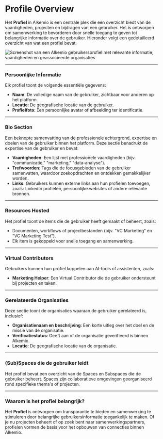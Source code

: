 # Profile Overview

Het **Profiel** in Alkemio is een centrale plek die een overzicht biedt van de vaardigheden, projecten en bijdragen van een gebruiker. Het is ontworpen om samenwerking te bevorderen door snelle toegang te geven tot belangrijke informatie over de gebruiker. Hieronder volgt een gedetailleerd overzicht van wat een profiel bevat.

![Screenshot van een Alkemio gebruikersprofiel met relevante informatie, vaardigheden en geassocieerde organisaties](/profile.png)

---

### Persoonlijke Informatie

Elk profiel toont de volgende essentiële gegevens:

- **Naam**: De volledige naam van de gebruiker, zichtbaar voor anderen op het platform.
- **Locatie**: De geografische locatie van de gebruiker.
- **Profielfoto**: Een persoonlijke avatar of afbeelding ter identificatie.

---

### Bio Section

Een beknopte samenvatting van de professionele achtergrond, expertise en doelen van de gebruiker binnen het platform.
Deze sectie benadrukt de expertise van de gebruiker en bevat:

- **Vaardigheden**: Een lijst met professionele vaardigheden (bijv. "communicatie," "marketing," "data-analyse").
- **Trefwoorden**: Tags die de focusgebieden van de gebruiker samenvatten, waardoor zoekopdrachten en ontdekken gemakkelijker worden.
- **Links**: Gebruikers kunnen externe links aan hun profielen toevoegen, zoals: LinkedIn profielen, persoonlijke websites of andere relevante bronnen.

---

### Resources Hosted

Het profiel toont de items die de gebruiker heeft gemaakt of beheert, zoals:

- Documenten, workflows of projectbestanden (bijv. "VC Marketing" en "VC Marketing Test").
- Elk item is gekoppeld voor snelle toegang en samenwerking.

---

### Virtual Contributors

Gebruikers kunnen hun profiel koppelen aan AI-tools of assistenten, zoals:

- **Marketing Helper**: Een Virtual Contributor die de gebruiker ondersteunt bij projecten en taken.

---

### Gerelateerde Organisaties

Deze sectie toont de organisaties waaraan de gebruiker gerelateerd is, inclusief:

- **Organisatienaam en beschrijving**: Een korte uitleg over het doel en de missie van de organisatie.
- **Verificatiestatus**: Geeft aan of de organisatie geverifieerd is binnen Alkemio.
- **Locatie**: De geografische locatie van de organisatie.

---

### (Sub)Spaces die de gebruiker leidt

Het profiel bevat een overzicht van de Spaces en Subspaces die de gebruiker beheert. Spaces zijn collaboratieve omgevingen georganiseerd rond specifieke thema's of projecten.

---

### Waarom is het profiel belangrijk?

Het **Profiel** is ontworpen om transparantie te bieden en samenwerking te stimuleren door belangrijke gebruikersinformatie toegankelijk te maken. Of je nu projecten beheert of op zoek bent naar samenwerkingspartners, profielen vormen de basis voor het opbouwen van connecties binnen Alkemio.
